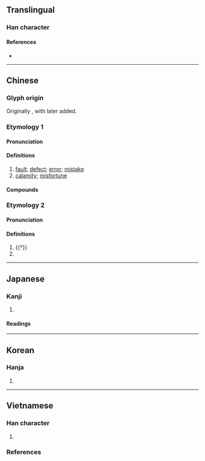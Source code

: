 {{character info/new}}
==Translingual==

===Han character===
{{Han char|rn=30|rad=口|as=05|sn=8|four=28604|canj=HOR,HYR|ids=⿱⿺夂卜口 (G), ⿱⿺夂人口 (TJK)}}

====References====
* {{Han ref|kx=0185.060|dkj=03493|dj=0404.060|hdz=10607.060|uh=548E|ud=21646|bh=A953|bd=43347}}

----

==Chinese==
{{zh-forms}}

===Glyph origin===
{{Han etym}}
Originally {{Han compound|夂|人|ls=ic|nocap=1}}, with {{lang|zh|口}} later added.

===Etymology 1===

====Pronunciation====
{{zh-pron
|m=jiù
|c=gau3
|mn=qz:kiǔ/tw,xm,zz:kiū
|mc=2
|oc=1,2
|ma=
|cat=n
}}

====Definitions====
{{zh-hanzi}}

# [[fault]]; [[defect]]; [[error]]; [[mistake]]
# [[calamity]]; [[misfortune]]

====Compounds====
{{zh-der|咎由自取|咎悔|引咎辭職|執咎|不咎既往|引咎責躬|引咎自責|咎徵|動輒得咎|引咎|咎戾|取咎|委咎|咎過|休咎|招咎|獲咎|歸咎|盈滿之咎|無咎無譽|既往不咎|降咎|自取其咎|難辭其咎|自咎}}

===Etymology 2===

====Pronunciation====
{{zh-pron
|m=gāo
|mc=1
|oc=n,1
|cat=n
}}

====Definitions====
{{zh-hanzi}}

# {{†}} {{zh-alt-form|鼛|[[large]] [[drum]]}}
# {{surname|zh}}

----

==Japanese==

===Kanji===
{{ja-kanji|grade=|rs=口05}}

# {{rfdef|ja|sort=口05}}

====Readings====
{{ja-readings
|on=きゅう<きう, こう<かう
|kun=とが-, とが-める
}}

----

==Korean==

===Hanja===
{{ko-hanja|hangeul=[[구]], [[고]]|rv=gu, go|mr=ku, ko}}

# {{rfdef|ko|sort=口05}}

----

==Vietnamese==

===Han character===
{{vi-readings|rs=口05
|hanviet=cữu-gdhn
|phienthiet=
|nom=
}}

# {{rfdef|vi|sort=口05}}

===References===
<references/>